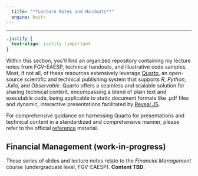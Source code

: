 ```yaml
---
  title: "**Lecture Notes and Handouts**"
  engine: knitr
---
```

---

```css
.justify {
  text-align: justify !important
}
```

::: {.justify}

Within this section, you'll find an organized repository containing my lecture notes from FGV-EAESP, technical handouts, and illustrative code samples. Most, if not all, of these resources extensively leverage [Quarto](www.quarto.org), an open-source scientific and technical publishing system that supports *R*, *Python*, *Julia*, and *Observable*. Quarto offers a seamless and scalable solution for sharing technical content, encompassing a blend of plain text and executable code, being applicable to static document formats like .pdf files and dynamic, interactive presentations facilitated by [Reveal JS](https://revealjs.com/).

For comprehensive guidance on harnessing Quarto for presentations and technical content in a standardized and comprehensive manner, please refer to the official [reference](https://quarto.org/docs/reference/) material.
 
## **Financial Management (work-in-progress)**

These series of slides and lecture notes relate to the *Financial Management* course (undergraduate level, FGV-EAESP). **Content TBD**.


:::
